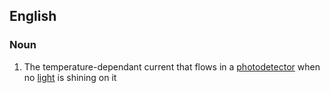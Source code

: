 ==English==

===Noun===
{{wikipedia}}
{{en-noun|sg=[[dark]] [[current]]}}

#{{physics}} The temperature-dependant current that flows in a [[photodetector]] when no [[light]] is shining on it